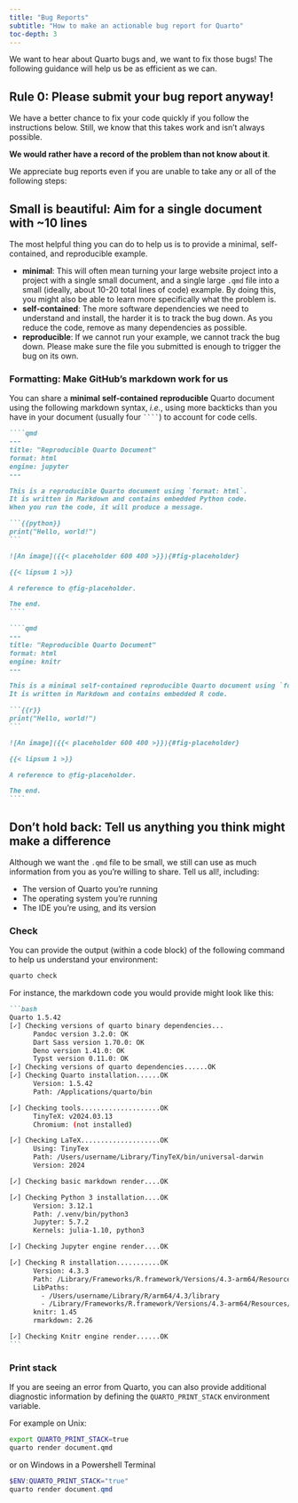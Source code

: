 ```yaml
---
title: "Bug Reports"
subtitle: "How to make an actionable bug report for Quarto"
toc-depth: 3
---
```


We want to hear about Quarto bugs and, we want to fix those bugs! The following guidance will help us be as efficient as we can.

## Rule 0: Please submit your bug report anyway!

We have a better chance to fix your code quickly if you follow the instructions below. Still, we know that this takes work and isn't always possible.

**We would rather have a record of the problem than not know about it**.

We appreciate bug reports even if you are unable to take any or all of the following steps:

## Small is beautiful: Aim for a single document with \~10 lines

The most helpful thing you can do to help us is to provide a minimal, self-contained, and reproducible example.

- **minimal**: This will often mean turning your large website project into a project with a single small document, and a single large `.qmd` file into a small (ideally, about 10-20 total lines of code) example. By doing this, you might also be able to learn more specifically what the problem is.
- **self-contained**: The more software dependencies we need to understand and install, the harder it is to track the bug down. As you reduce the code, remove as many dependencies as possible.
- **reproducible**: If we cannot run your example, we cannot track the bug down. Please make sure the file you submitted is enough to trigger the bug on its own.

### Formatting: Make GitHub's markdown work for us {#formatting-make-githubs-markdown-work-for-us}

You can share a **minimal** **self-contained** **reproducible** Quarto document using the following markdown syntax, _i.e._, using more backticks than you have in your document (usually four ` ```` `) to account for code cells.

::: {layout-ncol="2"}

`````.md
````qmd
---
title: "Reproducible Quarto Document"
format: html
engine: jupyter
---

This is a reproducible Quarto document using `format: html`.
It is written in Markdown and contains embedded Python code.
When you run the code, it will produce a message.

```{{python}}
print("Hello, world!")
```

![An image]({{< placeholder 600 400 >}}){#fig-placeholder}

{{< lipsum 1 >}}

A reference to @fig-placeholder.

The end.
````
`````

`````.md
````qmd
---
title: "Reproducible Quarto Document"
format: html
engine: knitr
---

This is a minimal self-contained reproducible Quarto document using `format: html` and `knitr` engine.
It is written in Markdown and contains embedded R code.

```{{r}}
print("Hello, world!")
```

![An image]({{< placeholder 600 400 >}}){#fig-placeholder}

{{< lipsum 1 >}}

A reference to @fig-placeholder.

The end.
````
`````

:::

## Don't hold back: Tell us anything you think might make a difference

Although we want the `.qmd` file to be small, we still can use as much information from you as you're willing to share. Tell us all!, including:

- The version of Quarto you're running
- The operating system you're running
- The IDE you're using, and its version

### Check

You can provide the output (within a code block) of the following command to help us understand your environment:

```bash
quarto check
```

For instance, the markdown code you would provide might look like this:

````md
```bash
Quarto 1.5.42
[✓] Checking versions of quarto binary dependencies...
      Pandoc version 3.2.0: OK
      Dart Sass version 1.70.0: OK
      Deno version 1.41.0: OK
      Typst version 0.11.0: OK
[✓] Checking versions of quarto dependencies......OK
[✓] Checking Quarto installation......OK
      Version: 1.5.42
      Path: /Applications/quarto/bin

[✓] Checking tools....................OK
      TinyTeX: v2024.03.13
      Chromium: (not installed)

[✓] Checking LaTeX....................OK
      Using: TinyTex
      Path: /Users/username/Library/TinyTeX/bin/universal-darwin
      Version: 2024

[✓] Checking basic markdown render....OK

[✓] Checking Python 3 installation....OK
      Version: 3.12.1
      Path: /.venv/bin/python3
      Jupyter: 5.7.2
      Kernels: julia-1.10, python3

[✓] Checking Jupyter engine render....OK

[✓] Checking R installation...........OK
      Version: 4.3.3
      Path: /Library/Frameworks/R.framework/Versions/4.3-arm64/Resources
      LibPaths:
        - /Users/username/Library/R/arm64/4.3/library
        - /Library/Frameworks/R.framework/Versions/4.3-arm64/Resources/library
      knitr: 1.45
      rmarkdown: 2.26

[✓] Checking Knitr engine render......OK
```
````

### Print stack

If you are seeing an error from Quarto, you can also provide additional diagnostic information by defining the `QUARTO_PRINT_STACK` environment variable. 

For example on Unix: 

```bash
export QUARTO_PRINT_STACK=true
quarto render document.qmd
```

or on Windows in a Powershell Terminal

```powershell
$ENV:QUARTO_PRINT_STACK="true"
quarto render document.qmd
```
